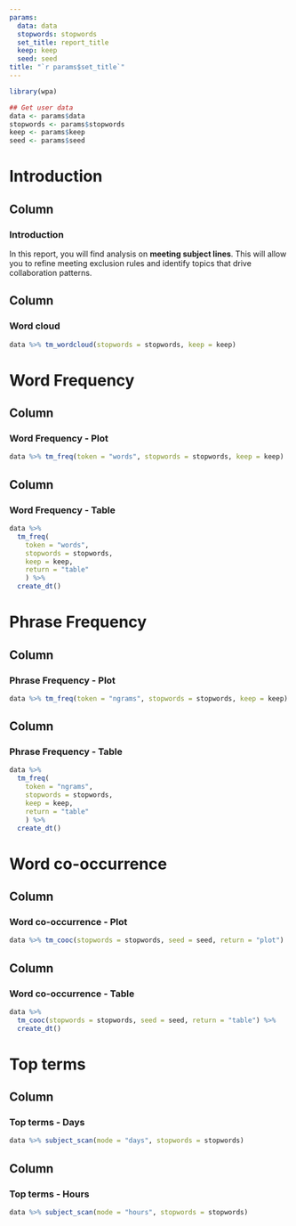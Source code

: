 ---
params:
  data: data
  stopwords: stopwords
  set_title: report_title
  keep: keep
  seed: seed
title: "`r params$set_title`"  
---

```{r echo=FALSE, message=FALSE, warning=FALSE}
library(wpa)

## Get user data
data <- params$data
stopwords <- params$stopwords
keep <- params$keep
seed <- params$seed
```

Introduction
===============================================

Column {data-width=40%}
-------------------------------------

### Introduction

In this report, you will find analysis on **meeting subject lines**. This will allow you to refine meeting exclusion rules and identify topics that drive collaboration patterns.

Column {data-width=60%}
-------------------------------------

### Word cloud

```{r echo=FALSE, message=FALSE, warning=FALSE}
data %>% tm_wordcloud(stopwords = stopwords, keep = keep)
```

Word Frequency
===============================================

Column {data-width=50%}
-------------------------------------

### Word Frequency - Plot

```{r echo=FALSE, message=FALSE, warning=FALSE}
data %>% tm_freq(token = "words", stopwords = stopwords, keep = keep)
```

Column {data-width=50%}
-------------------------------------

### Word Frequency - Table

```{r echo=FALSE, message=FALSE, warning=FALSE}
data %>%
  tm_freq(
    token = "words",
    stopwords = stopwords,
    keep = keep,
    return = "table"
    ) %>%
  create_dt()
```

Phrase Frequency
===============================================

Column {data-width=50%}
-------------------------------------

### Phrase Frequency - Plot

```{r echo=FALSE, message=FALSE, warning=FALSE}
data %>% tm_freq(token = "ngrams", stopwords = stopwords, keep = keep)
```

Column {data-width=50%}
-------------------------------------

### Phrase Frequency - Table

```{r echo=FALSE, message=FALSE, warning=FALSE}
data %>%
  tm_freq(
    token = "ngrams",
    stopwords = stopwords,
    keep = keep,
    return = "table"
    ) %>%
  create_dt()
```

Word co-occurrence
===============================================

Column {data-width=50%}
-------------------------------------

### Word co-occurrence - Plot

```{r echo=FALSE, message=FALSE, warning=FALSE}
data %>% tm_cooc(stopwords = stopwords, seed = seed, return = "plot")
```

Column {data-width=50%}
-------------------------------------

### Word co-occurrence - Table
```{r echo=FALSE, message=FALSE, warning=FALSE}
data %>%
  tm_cooc(stopwords = stopwords, seed = seed, return = "table") %>%
  create_dt()
```

Top terms
===============================================

Column {data-width=50%}
-------------------------------------

### Top terms - Days

```{r echo=FALSE, message=FALSE, warning=FALSE}
data %>% subject_scan(mode = "days", stopwords = stopwords)
```

Column {data-width=50%}
-------------------------------------

### Top terms - Hours

```{r echo=FALSE, message=FALSE, warning=FALSE}
data %>% subject_scan(mode = "hours", stopwords = stopwords)
```


